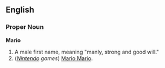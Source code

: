 ==English==

===Proper Noun===
'''Mario'''
#A male first name, meaning "manly, strong and good will."
#(''[[Nintendo]] games'') [[Mario Mario]].